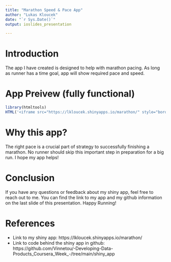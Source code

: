 ---
title: "Marathon Speed & Pace App"
author: "Lukas Kloucek"
date: "`r Sys.Date()`"
output: ioslides_presentation

---


# Introduction {.intro}

The app I have created is designed to help with marathon pacing. As long as runner has a time goal, app will show required pace and speed.



# App Preivew (fully functional) {.slide}


```{r, echo=FALSE, results='asis', message=FALSE, warning=FALSE}
library(htmltools)
HTML('<iframe src="https://lkloucek.shinyapps.io/marathon/" style="border:none;width:100%;height:300px;"></iframe>')
```


# Why this app? {.slide}

The right pace is a crucial part of strategy to successfully finishing a marathon. No runner should skip this important step in preparation for a big run. I hope my app helps!


# Conclusion {.slide}

If you have any questions or feedback about my shiny app, feel free to reach out to me. You can find the link to my app and my github information on the last slide of this presentation. Happy Running!


# References {.slide}

- Link to my shiny app: https://lkloucek.shinyapps.io/marathon/
- Link to code behind the shiny app in github: https://github.com/Vinnetou/-Developing-Data-Products_Coursera_Week_-/tree/main/shiny_app

